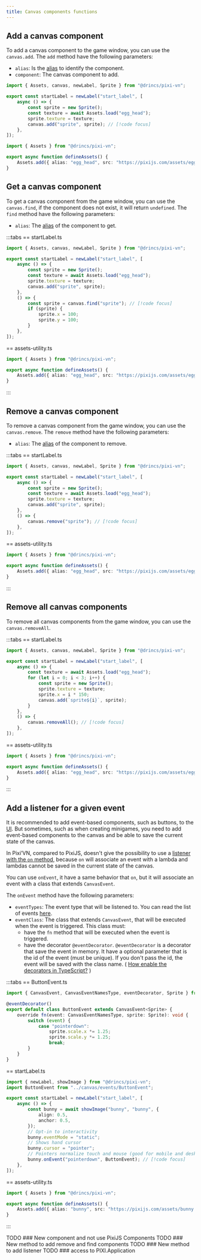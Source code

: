 ```yaml
---
title: Canvas components functions
---
```


## Add a canvas component

To add a canvas component to the game window, you can use the `canvas.add`.
The `add` method have the following parameters:

* `alias`: Is the [alias](/start/canvas-alias.md) to identify the component.
* `component`: The canvas component to add.


```ts tab="startLabel.ts"
import { Assets, canvas, newLabel, Sprite } from "@drincs/pixi-vn";

export const startLabel = newLabel("start_label", [
    async () => {
        const sprite = new Sprite();
        const texture = await Assets.load("egg_head");
        sprite.texture = texture;
        canvas.add("sprite", sprite); // [!code focus]
    },
]);
```

```ts tab="assets-utility.ts"
import { Assets } from "@drincs/pixi-vn";

export async function defineAssets() {
    Assets.add({ alias: "egg_head", src: "https://pixijs.com/assets/eggHead.png" });
}
```

<Sandbox
  template="pm3n7c"
  entry="/src/labels/startLabel.ts,/src/utils/assets-utility.ts"
/>

## Get a canvas component

To get a canvas component from the game window, you can use the `canvas.find`, if the component does not exist, it will return `undefined`.
The `find` method have the following parameters:

* `alias`: The [alias](/start/canvas-alias.md) of the component to get.

:::tabs
== startLabel.ts

```ts
import { Assets, canvas, newLabel, Sprite } from "@drincs/pixi-vn";

export const startLabel = newLabel("start_label", [
    async () => {
        const sprite = new Sprite();
        const texture = await Assets.load("egg_head");
        sprite.texture = texture;
        canvas.add("sprite", sprite);
    },
    () => {
        const sprite = canvas.find("sprite"); // [!code focus]
        if (sprite) {
            sprite.x = 100;
            sprite.y = 100;
        }
    },
]);
```

== assets-utility.ts

```ts
import { Assets } from "@drincs/pixi-vn";

export async function defineAssets() {
    Assets.add({ alias: "egg_head", src: "https://pixijs.com/assets/eggHead.png" });
}
```

:::

<Sandbox
  template="k6xqwz"
  entry="/src/labels/startLabel.ts,/src/utils/assets-utility.ts"
/>

## Remove a canvas component

To remove a canvas component from the game window, you can use the `canvas.remove`.
The `remove` method have the following parameters:

* `alias`: The [alias](/start/canvas-alias.md) of the component to remove.

:::tabs
== startLabel.ts

```ts
import { Assets, canvas, newLabel, Sprite } from "@drincs/pixi-vn";

export const startLabel = newLabel("start_label", [
    async () => {
        const sprite = new Sprite();
        const texture = await Assets.load("egg_head");
        sprite.texture = texture;
        canvas.add("sprite", sprite);
    },
    () => {
        canvas.remove("sprite"); // [!code focus]
    },
]);
```

== assets-utility.ts

```ts
import { Assets } from "@drincs/pixi-vn";

export async function defineAssets() {
    Assets.add({ alias: "egg_head", src: "https://pixijs.com/assets/eggHead.png" });
}
```

:::

<Sandbox
  template="3qfr7m"
  entry="/src/labels/startLabel.ts,/src/utils/assets-utility.ts"
/>

## Remove all canvas components

To remove all canvas components from the game window, you can use the `canvas.removeAll`.

:::tabs
== startLabel.ts

```ts
import { Assets, canvas, newLabel, Sprite } from "@drincs/pixi-vn";

export const startLabel = newLabel("start_label", [
    async () => {
        const texture = await Assets.load("egg_head");
        for (let i = 0; i < 3; i++) {
            const sprite = new Sprite();
            sprite.texture = texture;
            sprite.x = i * 150;
            canvas.add(`sprite${i}`, sprite);
        }
    },
    () => {
        canvas.removeAll(); // [!code focus]
    },
]);
```

== assets-utility.ts

```ts
import { Assets } from "@drincs/pixi-vn";

export async function defineAssets() {
    Assets.add({ alias: "egg_head", src: "https://pixijs.com/assets/eggHead.png" });
}
```

:::

<Sandbox
  template="rnktj2"
  entry="/src/labels/startLabel.ts,/src/utils/assets-utility.ts"
/>

## Add a listener for a given event

It is recommended to add event-based components, such as buttons, to the [UI](/start/interface.md). But sometimes, such as when creating minigames, you need to add event-based components to the canvas and be able to save the current state of the canvas.

In Pixi’VN, compared to PixiJS, doesn't give the possibility to use a [listener with the `on` method](https://pixijs.com/8.x/examples/events/click), because `on` will associate an event with a lambda and lambdas cannot be saved in the current state of the canvas.

You can use `onEvent`, it have a same behavior that `on`, but it will associate an event with a class that extends `CanvasEvent`.

The `onEvent` method have the following parameters:

* `eventTypes`: The event type that will be listened to. You can read the list of events [here](https://pixijs.com/8.x/guides/components/interaction#event-types).
* `eventClass`: The class that extends `CanvasEvent`, that will be executed when the event is triggered. This class must:
  * have the `fn` method that will be executed when the event is triggered.
  * have the decorator `@eventDecorator`. `@eventDecorator` is a decorator that save the event in memory. It have a optional parameter that is the id of the event (must be unique). If you don't pass the id, the event will be saved with the class name. ( [How enable the decorators in TypeScript?](/start/getting-started#how-enable-the-decorators-in-typescript) )

:::tabs
== ButtonEvent.ts

```ts
import { CanvasEvent, CanvasEventNamesType, eventDecorator, Sprite } from "@drincs/pixi-vn";

@eventDecorator()
export default class ButtonEvent extends CanvasEvent<Sprite> {
    override fn(event: CanvasEventNamesType, sprite: Sprite): void {
        switch (event) {
            case "pointerdown":
                sprite.scale.x *= 1.25;
                sprite.scale.y *= 1.25;
                break;
        }
    }
}
```

== startLabel.ts

```ts
import { newLabel, showImage } from "@drincs/pixi-vn";
import ButtonEvent from "../canvas/events/ButtonEvent";

export const startLabel = newLabel("start_label", [
    async () => {
        const bunny = await showImage("bunny", "bunny", {
            align: 0.5,
            anchor: 0.5,
        });
        // Opt-in to interactivity
        bunny.eventMode = "static";
        // Shows hand cursor
        bunny.cursor = "pointer";
        // Pointers normalize touch and mouse (good for mobile and desktop)
        bunny.onEvent("pointerdown", ButtonEvent); // [!code focus]
    },
]);
```

== assets-utility.ts

```ts
import { Assets } from "@drincs/pixi-vn";

export async function defineAssets() {
    Assets.add({ alias: "bunny", src: "https://pixijs.com/assets/bunny.png" });
}
```

:::

<Sandbox
  template="k5hqyv"
  entry="/src/labels/ButtonEvent.ts,/src/labels/startLabel.ts,/src/utils/assets-utility.ts"
/>

<Comments>
TODO ### New component and not use PixiJS Components
TODO ### New method to add remove and find components
TODO ### New method to add listener
TODO ### access to PIXI.Application
</Comments>
